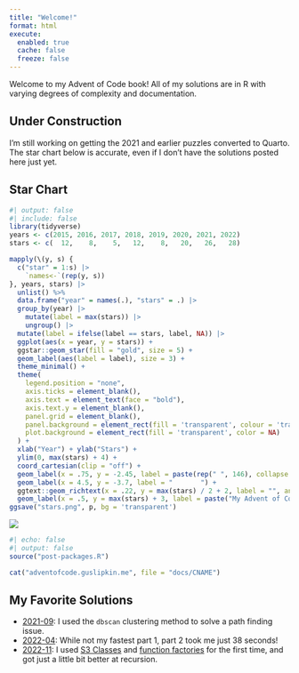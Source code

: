 ```yaml
---
title: "Welcome!"
format: html
execute: 
  enabled: true
  cache: false
  freeze: false
---
```


Welcome to my Advent of Code book! All of my solutions are in R with varying degrees of complexity and documentation.

::: {.callout-caution}

## Under Construction

I'm still working on getting the 2021 and earlier puzzles converted to Quarto. The star chart below is accurate, even if I don't have the solutions posted here just yet.

:::

## Star Chart

```r
#| output: false
#| include: false
library(tidyverse)
years <- c(2015, 2016, 2017, 2018, 2019, 2020, 2021, 2022)
stars <- c(  12,    8,    5,   12,    8,   20,   26,   28)

mapply(\(y, s) {
  c("star" = 1:s) |>
    `names<-`(rep(y, s))
}, years, stars) |>
  unlist() %>%
  data.frame("year" = names(.), "stars" = .) |>
  group_by(year) |>
    mutate(label = max(stars)) |>
    ungroup() |>
  mutate(label = ifelse(label == stars, label, NA)) |>
  ggplot(aes(x = year, y = stars)) +
  ggstar::geom_star(fill = "gold", size = 5) +
  geom_label(aes(label = label), size = 3) +
  theme_minimal() +
  theme(
    legend.position = "none",
    axis.ticks = element_blank(),
    axis.text = element_text(face = "bold"),
    axis.text.y = element_blank(),
    panel.grid = element_blank(),
    panel.background = element_rect(fill = 'transparent', colour = 'transparent'),
    plot.background = element_rect(fill = 'transparent', color = NA)
  ) +
  xlab("Year") + ylab("Stars") +
  ylim(0, max(stars) + 4) +
  coord_cartesian(clip = "off") +
  geom_label(x = .75, y = -2.45, label = paste(rep(" ", 146), collapse = ""), hjust = 0, fill = "white") +
  geom_label(x = 4.5, y = -3.7, label = "       ") +
  ggtext::geom_richtext(x = .22, y = max(stars) / 2 + 2, label = "", angle = 90, label.padding = unit(c(.6, 1.1, .4, 1.1), "lines")) +
  geom_label(x = .5, y = max(stars) + 3, label = paste("My Advent of Code Star Chart\nTotal Stars: ", sum(stars), "/", length(years) * 50), hjust = 0) -> p
ggsave("stars.png", p, bg = 'transparent')
```

![](stars.png)

```r
#| echo: false
#| output: false
source("post-packages.R")

cat("adventofcode.guslipkin.me", file = "docs/CNAME")
```

## My Favorite Solutions

- [2021-09](2021/09/2021-09.html): I used the `dbscan` clustering method to solve a path finding issue. 
- [2022-04](2022/04/2022-04.html): While not my fastest part 1, part 2 took me just 38 seconds!
- [2022-11](2022/11/2022-11.html): I used [S3 Classes](https://adv-r.hadley.nz/s3.html#s3) and [function factories](https://adv-r.hadley.nz/function-factories.html?q=function%20fac#function-factories) for the first time, and got just a little bit better at recursion.

